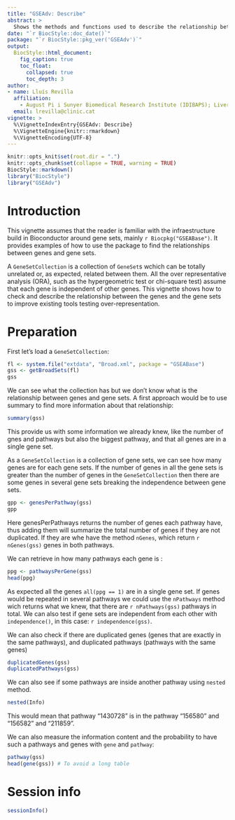```yaml
---
title: "GSEAdv: Describe"
abstract: >
  Shows the methods and functions used to describe the relationship between genes and gene sets.
date: "`r BiocStyle::doc_date()`"
package: "`r BiocStyle::pkg_ver('GSEAdv')`"
output:
  BiocStyle::html_document:
    fig_caption: true
    toc_float:
      collapsed: true
      toc_depth: 3
author:
- name: Lluís Revilla
  affiliation: 
    - August Pi i Sunyer Biomedical Research Institute (IDIBAPS); Liver Unit, Hospital Clinic
  email: lrevilla@clinic.cat
vignette: >
  %\VignetteIndexEntry{GSEAdv: Describe}
  %\VignetteEngine{knitr::rmarkdown}
  %\VignetteEncoding{UTF-8}  
---
```

```r
knitr::opts_knit$set(root.dir = ".")
knitr::opts_chunk$set(collapse = TRUE, warning = TRUE)
BiocStyle::markdown()
library("BiocStyle")
library("GSEAdv")
```

# Introduction

This vignette assumes that the reader is familiar with the infraestructure build in Bioconductor around gene sets, mainly `r Biocpkg("GSEABase")`. It provides examples of how to use the package to find the relationships between genes and gene sets.

A `GeneSetCollection` is a collection of `GeneSet`s wchich can be totally unrelated or, as expected, related between them. All the over representative analysis (ORA), such as the hypergeometric test or chi-square test) assume that each gene is independent of other genes. This vignette shows how to check and describe the relationship between the genes and the gene sets to improve existing tools testing over-representation.

# Preparation

First let's load a `GeneSetCollection`:

```r
fl <- system.file("extdata", "Broad.xml", package = "GSEABase")
gss <- getBroadSets(fl)
gss
```

We can see what the collection has but we don't know what is the relationship between genes and gene sets. A first approach would be to use summary to find more information about that relationship:

```r
summary(gss)
```
This provide us with some information we already knew, like the number of gnes and pathways but also the biggest pathway, and that all genes are in a single gene set.

As a `GeneSetCollection` is a collection of gene sets, we can see how many genes are for each gene sets. If the number of genes in all the gene sets is greater than the number of genes in the `GeneSetCollection` then there are some genes in several gene sets breaking the independence between gene sets.

```r
gpp <- genesPerPathway(gss)
gpp
```

Here genesPerPathways returns the number of genes each pathway have, thus adding them will summarize the total number of genes if they are not duplicated. If they are whe have the method `nGenes`, which return  `r nGenes(gss)` genes in both pathways.

We can retrieve in how many pathways each gene is :

```r
ppg <- pathwaysPerGene(gss)
head(ppg)
```
As expected all the genes `all(ppg == 1)` are in a single gene set. If genes would be repeated in several pathways we could use the `nPathways` method wich returns what we knew, that there are `r nPathways(gss)` pathways in total.
We can also test if gene sets are independent from each other with `independence()`, in this case: `r independence(gss)`.

We can also check if there are duplicated genes (genes that are exactly in the same pathways), and duplicated pathways (pathways with the same genes)

```r
duplicatedGenes(gss)
duplicatedPathways(gss)
```
We can also see if some pathways are inside another pathway using `nested` method.

```r
nested(Info)
```
This would mean that pathway "1430728" is in the pathway "156580" and "156582" and "211859".

We can also measure the information content and the probability to have such a pathways and genes with `gene` and `pathway`:
```r
pathway(gss)
head(gene(gss)) # To avoid a long table
```

# Session info {.unnumbered}

```r
sessionInfo()
```